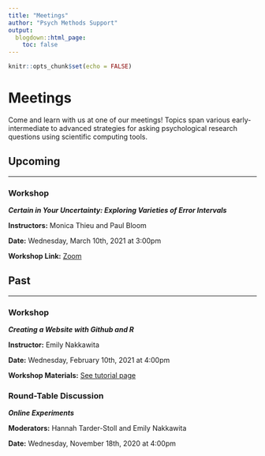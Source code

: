 ```yaml
---
title: "Meetings"
author: "Psych Methods Support"
output:
  blogdown::html_page:
    toc: false
---
```


```r
knitr::opts_chunk$set(echo = FALSE)
```

# Meetings

Come and learn with us at one of our meetings! Topics span various early-intermediate to advanced strategies for asking psychological research questions using scientific computing tools.

## Upcoming

---

### Workshop

_**Certain in Your Uncertainty: Exploring Varieties of Error Intervals**_

**Instructors:** Monica Thieu and Paul Bloom

**Date:** Wednesday, March 10th, 2021 at 3:00pm

**Workshop Link:** [Zoom](https://columbiauniversity.zoom.us/j/98662849158)

## Past

---

### Workshop

_**Creating a Website with Github and R**_

**Instructor:** Emily Nakkawita

**Date:** Wednesday, February 10th, 2021 at 4:00pm

**Workshop Materials:** <a href="/tutorials/r-extra/website-github-r/">See tutorial page</a></p>

### Round-Table Discussion

_**Online Experiments**_

**Moderators:** Hannah Tarder-Stoll and Emily Nakkawita

**Date:** Wednesday, November 18th, 2020 at 4:00pm
